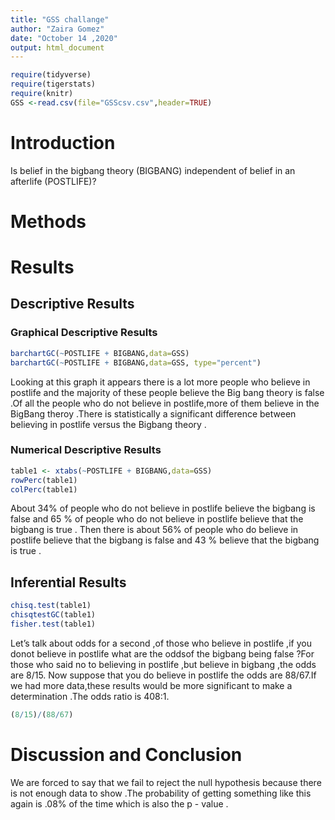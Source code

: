 ```yaml
---
title: "GSS challange"
author: "Zaira Gomez"
date: "October 14 ,2020"
output: html_document
---
```


```r
require(tidyverse)
require(tigerstats)
require(knitr)
GSS <-read.csv(file="GSScsv.csv",header=TRUE)
```

# Introduction

<!--In this section you explain what you are trying to show.  Where did the data come from?  What is the research or other question you are trying to answer?.  If you skimp in this section expect to be marked down in your grade. Paint a picture of the project a couple of paragraphs is expected!-->

Is belief in the bigbang theory (BIGBANG) independent of belief in an afterlife (POSTLIFE)?

# Methods

<!--Decide on your methods:  use "variable analysis" or other appropriate descriptors.  Make sure to choose at least one graphical method and at least one numerical method. Discuss what data manipulations may be needed for example subsetting or other binning procedures and what sort of graphical displays and inferential tools will be used!-->

# Results

<!--Divide this section into two sub-sections:  One for your descriptive  results and one for your inferential results.!-->

## Descriptive Results

### Graphical Descriptive Results

<!--Graphical results here.  Make sure to show your code.  Provide appropriate labels for axes, giving units if possible, and provide a good title for the graph, too.  Use the graphical results to describe the patterns if any that exist in the data as focused toward the research question. Bottom line is to explain the features of the graph that are relevant to conforming or departing to what is expected by your null hypothesis !-->


```r
barchartGC(~POSTLIFE + BIGBANG,data=GSS)
barchartGC(~POSTLIFE + BIGBANG,data=GSS, type="percent")

```

Looking at this graph it appears there is a lot more people who believe in postlife and the majority of these people believe the Big bang theory is false .Of all the people who do not believe in postlife,more of them believe in the BigBang theroy .There is statistically a significant difference between believing in postlife versus the Bigbang theory .

### Numerical Descriptive Results

<!--Numerical results go here. Use the numerical results to describe the patterns if any that exist in the data as focused toward the research question!-->

```r
table1 <- xtabs(~POSTLIFE + BIGBANG,data=GSS)
rowPerc(table1)
colPerc(table1)
```
About 34% of people who do not believe in postlife believe the bigbang is false and 65 % of people who do not believe in postlife believe that the bigbang is true . Then there is about 56% of people  who do believe in postlife believe that the bigbang is false and 43 % believe that the bigbang is true .

## Inferential Results


<!--State hypothesis clearly.  Make sure your discussion of the inferential test covers all the aspects that the test output produces, such as test statistic, p-value etc.  Make a decision about the null hypothesis, explain the assumptions on which the selected test/procedure was based, and why the chosen procedure satisfys the assumptions and is appropriate to answer the research question!-->

```r
chisq.test(table1)
chisqtestGC(table1)
fisher.test(table1)
```
Let's talk about odds for a second ,of those who believe in postlife ,if you donot believe in postlife what are the oddsof the bigbang  being false ?For those who said no to believing in postlife ,but believe in bigbang ,the odds are 8/15. Now suppose that you do believe in postlife the odds are 88/67.If we had more data,these results would be more significant to make a determination .The odds ratio is 408:1.

```r
(8/15)/(88/67)

```

# Discussion and Conclusion

<!--Discussion and conclusion here.  If you found a relationship be sure to consider whether the relationship occurs because one of the variavbles causes the other, or whether they perhasps are related for some other reason.  Watch the chapter 6 videos from the GeorgeTown videos collection.!-->

We are forced to say that we fail to reject the null hypothesis because there is not enough data to show .The probability of getting something like this again is .08% of the time which is also the p - value .
